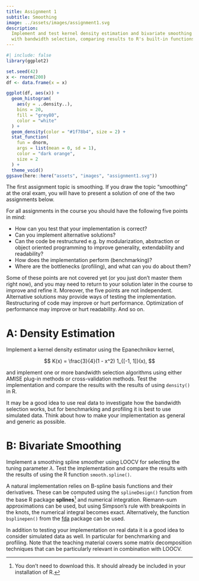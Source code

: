 ```yaml
---
title: Assignment 1
subtitle: Smoothing
image: ../assets/images/assignment1.svg
description:
  Implement and test kernel density estimation and bivariate smoothing spline
  with bandwidth selection, comparing results to R's built-in functions.
---
```


```r
#| include: false
library(ggplot2)

set.seed(42)
x <- rnorm(200)
df <- data.frame(x = x)

ggplot(df, aes(x)) +
  geom_histogram(
    aes(y = ..density..),
    bins = 20,
    fill = "grey80",
    color = "white"
  ) +
  geom_density(color = "#1f78b4", size = 2) +
  stat_function(
    fun = dnorm,
    args = list(mean = 0, sd = 1),
    color = "dark orange",
    size = 2
  ) +
  theme_void()
ggsave(here::here("assets", "images", "assignment1.svg"))
```

The first assignment topic is smoothing. If you draw the topic "smoothing" at
the oral exam, you will have to present a solution of one of the two assignments
below.

For all assignments in the course you should have the following five points in
mind:

- How can you test that your implementation is correct?
- Can you implement alternative solutions?
- Can the code be restructured e.g. by modularization, abstraction or object
  oriented programming to improve generality, extendability and readability?
- How does the implementation perform (benchmarking)?
- Where are the bottlenecks (profiling), and what can you do about them?

Some of these points are not covered yet (or you just don't master them right
now), and you may need to return to your solution later in the course to improve
and refine it. Moreover, the five points are not independent. Alternative
solutions may provide ways of testing the implementation. Restructuring of code
may improve or hurt performance. Optimization of performance may improve or hurt
readability. And so on.

# A: Density Estimation

Implement a kernel density estimator using the Epanechnikov kernel,

$$
K(x) = \frac{3}{4}(1 - x^2) 1_{[-1, 1]}(x),
$$

and implement one or more bandwidth selection algorithms using either AMISE
plug-in methods or cross-validation methods. Test the implementation and compare
the results with the results of using `density()` in R.

It may be a good idea to use real data to investigate how the bandwidth
selection works, but for benchmarking and profiling it is best to use simulated
data. Think about how to make your implementation as general and generic as
possible.

# B: Bivariate Smoothing

Implement a smoothing spline smoother using LOOCV for selecting the tuning
parameter $\lambda$. Test the implementation and compare the results with the
results of using the R function `smooth.spline()`.

A natural implementation relies on B-spline basis functions and their
derivatives. These can be computed using the `splineDesign()` function from the
base R package **splines**^[You don't need to download this. It should already
be included in your installation of R.] and numerical integration. Riemann-sum
approximations can be used, but using Simpson's rule with breakpoints in the
knots, the numerical integral becomes exact. Alternatively, the function
`bsplinepen()` from the [fda](https://CRAN.R-project.org/package=fda) package
can be used.

In addition to testing your implementation on real data it is a good idea to
consider simulated data as well. In particular for benchmarking and profiling.
Note that the teaching material covers some matrix decomposition techniques that
can be particularly relevant in combination with LOOCV.
